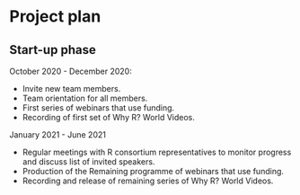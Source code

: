 # Project plan

## Start-up phase

October 2020 - December 2020: 

* Invite new team members. 
* Team orientation for all members.
* First series of webinars that use funding.
* Recording of first set of Why R? World Videos.

January 2021 - June 2021 

* Regular meetings with R consortium representatives to monitor progress and discuss list of invited speakers.
* Production of the Remaining programme of webinars that use funding.
* Recording and release of remaining series of Why R? World Videos.


 
<!--
Covering the planning phase, this section should provide a relatively detailed plan of how work will start on the project. This section is important because projects need to get up and running quickly.


 - [ ] Setting up collaboration platform inc. code for contributors etc.
 - [ ] Licence decisions
 - [ ] Reporting framework
-->


<!--
Covering the actual delivery of the project this section should provide at least a high-level the implementation. 

Including target dates is really important as you need to be committed and the ISC need to have a means of tracking delivery
-->


<!--
Covering non-technical activities like on-going publicity, paper preparation, discussion groups etc. that might be required to facilitate successful delivery of the project.

 - [ ] Announcement post
 - [ ] Delivery blog post
 - [ ] Twitter
 - [ ] UseR!
 - [ ] ISC meetings
-->
